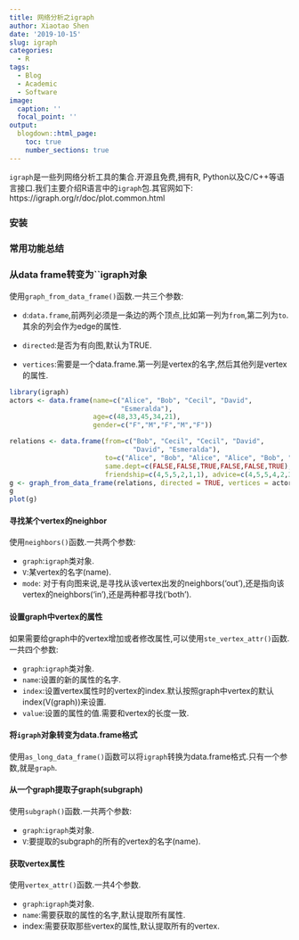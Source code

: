 ---
title: 网络分析之igraph
author: Xiaotao Shen
date: '2019-10-15'
slug: igraph
categories:
  - R
tags:
  - Blog
  - Academic
  - Software
image:
  caption: ''
  focal_point: ''
output:
  blogdown::html_page:
    toc: true
    number_sections: true
---


`igraph`是一些列网络分析工具的集合.开源且免费,拥有R, Python以及C/C++等语言接口.我们主要介绍R语言中的`igraph`包.其官网如下:
https://igraph.org/r/doc/plot.common.html


### 安装

### 常用功能总结

### 从data frame转变为``igraph对象

使用`graph_from_data_frame()`函数.一共三个参数:

* `d`:`data.frame`,前两列必须是一条边的两个顶点,比如第一列为`from`,第二列为`to`.其余的列会作为edge的属性.

* `directed`:是否为有向图,默认为TRUE.

* `vertices`:需要是一个data.frame.第一列是vertex的名字,然后其他列是vertex的属性.

```{r}
library(igraph)
actors <- data.frame(name=c("Alice", "Bob", "Cecil", "David",
                            "Esmeralda"),
                     age=c(48,33,45,34,21),
                     gender=c("F","M","F","M","F"))

relations <- data.frame(from=c("Bob", "Cecil", "Cecil", "David",
                               "David", "Esmeralda"),
                        to=c("Alice", "Bob", "Alice", "Alice", "Bob", "Alice"),
                        same.dept=c(FALSE,FALSE,TRUE,FALSE,FALSE,TRUE),
                        friendship=c(4,5,5,2,1,1), advice=c(4,5,5,4,2,3))
g <- graph_from_data_frame(relations, directed = TRUE, vertices = actors)
g
plot(g)
```


#### 寻找某个vertex的neighbor

使用`neighbors()`函数.一共两个参数:

* `graph`:`igraph`类对象.   
* `V`:某vertex的名字(name).   
* `mode`: 对于有向图来说,是寻找从该vertex出发的neighbors('out'),还是指向该vertex的neighbors('in'),还是两种都寻找('both').

#### 设置graph中vertex的属性

如果需要给graph中的vertex增加或者修改属性,可以使用`ste_vertex_attr()`函数.一共四个参数:

* `graph`:`igraph`类对象.    
* `name`:设置的新的属性的名字.   
* `index`:设置vertex属性时的vertex的index.默认按照graph中vertex的默认index(V(graph))来设置.
* `value`:设置的属性的值.需要和vertex的长度一致.

#### 将`igraph`对象转变为data.frame格式

使用`as_long_data_frame()`函数可以将`igraph`转换为data.frame格式.只有一个参数,就是`graph`.

#### 从一个graph提取子graph(subgraph)

使用`subgraph()`函数.一共两个参数:

* `graph`:`igraph`类对象.   
* `V`:要提取的subgraph的所有的vertex的名字(name). 

#### 获取vertex属性

使用`vertex_attr()`函数.一共4个参数.

* `graph`:`igraph`类对象.    
* `name`:需要获取的属性的名字,默认提取所有属性.
* index:需要获取那些vertex的属性,默认提取所有的vertex.




